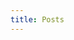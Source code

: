```yaml
---
title: Posts
---
```


<LinkCard
	title="Announcing arkregex"
	description="Optimized pattern matching from type syntax"
	href="/docs/blog/arkregex"
	date="October 27, 2025"
/>

<LinkCard
	title="Announcing ArkType 2.1"
	description="Optimized pattern matching from type syntax"
	href="/docs/blog/2.1"
	date="February 27, 2025"
/>

<LinkCard
	title="Announcing ArkType 2.0"
	description="100x faster validation with DX that will blow your mind"
	href="/docs/blog/2.0"
	date="January 17, 2025"
/>
